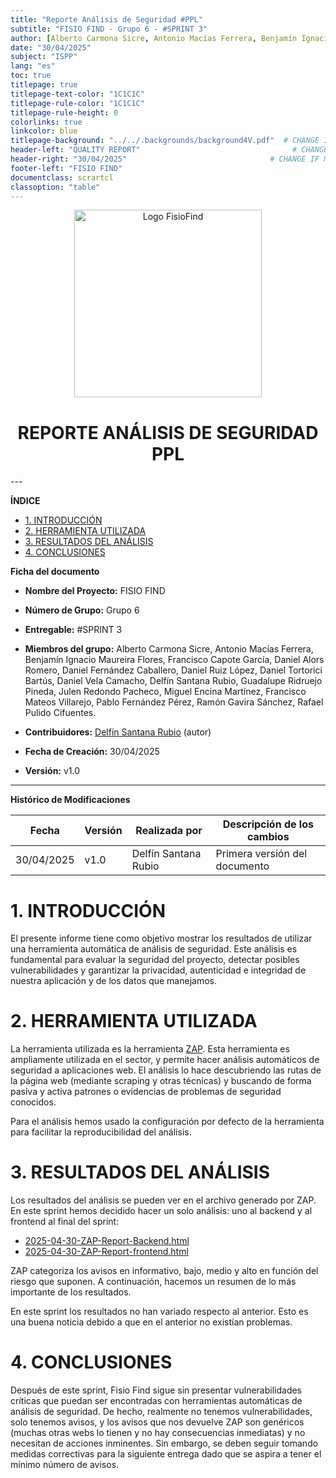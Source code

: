 ```yaml
---
title: "Reporte Análisis de Seguridad #PPL"
subtitle: "FISIO FIND - Grupo 6 - #SPRINT 3"
author: [Alberto Carmona Sicre, Antonio Macías Ferrera, Benjamín Ignacio Maureira Flores, Francisco Capote García, Daniel Alors Romero, Daniel Fernández Caballero, Daniel Ruiz López, Daniel Tortorici Bartús, Daniel Vela Camacho, Delfín Santana Rubio, Guadalupe Ridruejo Pineda, Julen Redondo Pacheco, Miguel Encina Martínez, Francisco Mateos Villarejo, Pablo Fernández Pérez, Ramón Gavira Sánchez, Rafael Pulido Cifuentes]                                                # CHANGE IF NEEDED
date: "30/04/2025"
subject: "ISPP"
lang: "es"
toc: true
titlepage: true
titlepage-text-color: "1C1C1C"
titlepage-rule-color: "1C1C1C"
titlepage-rule-height: 0
colorlinks: true
linkcolor: blue
titlepage-background: "../../.backgrounds/background4V.pdf"  # CHANGE IF NEEDED
header-left: "QUALITY REPORT"                                  # CHANGE IF NEEDED
header-right: "30/04/2025"                                # CHANGE IF NEEDED
footer-left: "FISIO FIND"
documentclass: scrartcl
classoption: "table"
---
```


<!-- COMMENT THIS WHEN EXPORTING TO PDF -->
<p align="center">
  <img
    src="../../../.img/Logo_FisioFind_Verde_sin_fondo.PNG"
    alt="Logo FisioFind"
    width="300"
  />
</p>

<h1 align="center" style={{ fontSize: "30px", fontWeight: "bold" }}>
  REPORTE ANÁLISIS DE SEGURIDAD PPL
</h1>
---

**ÍNDICE**
- [1. INTRODUCCIÓN](#1-introducción)
- [2. HERRAMIENTA UTILIZADA](#2-herramienta-utilizada)
- [3. RESULTADOS DEL ANÁLISIS](#3-resultados-del-análisis)
- [4. CONCLUSIONES](#4-conclusiones)

<!-- COMMENT WHEN EXPORTING TO PDF -->


**Ficha del documento**

- **Nombre del Proyecto:** FISIO FIND

- **Número de Grupo:** Grupo 6

- **Entregable:** #SPRINT 3

- **Miembros del grupo:** Alberto Carmona Sicre, Antonio Macías Ferrera, Benjamín Ignacio Maureira Flores, Francisco Capote García, Daniel Alors Romero, Daniel Fernández Caballero, Daniel Ruiz López, Daniel Tortorici Bartús, Daniel Vela Camacho, Delfín Santana Rubio, Guadalupe Ridruejo Pineda, Julen Redondo Pacheco, Miguel Encina Martínez, Francisco Mateos Villarejo, Pablo Fernández Pérez, Ramón Gavira Sánchez, Rafael Pulido Cifuentes.

- **Contribuidores:** [Delfín Santana Rubio](https://github.com/DelfinSR) (autor)

- **Fecha de Creación:** 30/04/2025  

- **Versión:** v1.0

---

**Histórico de Modificaciones**

| Fecha      | Versión | Realizada por   | Descripción de los cambios                       |
| ---------- | ------- | --------------- | ------------------------------------------------ |
| 30/04/2025 | v1.0    | Delfín Santana Rubio | Primera versión del documento |


# 1. INTRODUCCIÓN
El presente informe tiene como objetivo mostrar los resultados de utilizar una herramienta automática de análisis de seguridad. Este análisis es fundamental para evaluar la seguridad del proyecto, detectar posibles vulnerabilidades y garantizar la privacidad, autenticidad e integridad de nuestra aplicación y de los datos que manejamos.

# 2. HERRAMIENTA UTILIZADA
La herramienta utilizada es la herramienta [ZAP](https://www.zaproxy.org/). Esta herramienta es ampliamente utilizada en el sector, y permite hacer análisis automáticos de seguridad a aplicaciones web. El análisis lo hace descubriendo las rutas de la página web (mediante scraping y otras técnicas) y buscando de forma pasiva y activa patrones o evidencias de problemas de seguridad conocidos.

Para el análisis hemos usado la configuración por defecto de la herramienta para facilitar la reproducibilidad del análisis.

# 3. RESULTADOS DEL ANÁLISIS

Los resultados del análisis se pueden ver en el archivo generado por ZAP. En este sprint hemos decidido hacer un solo análisis: uno al backend y al frontend al final del sprint:
- [2025-04-30-ZAP-Report-Backend.html](https://github.com/Proyecto-ISPP/FISIOFIND/blob/main/docs/03_reports/security_reports/2025-04-30-ZAP-Report-Backend.html)  
- [2025-04-30-ZAP-Report-frontend.html](https://github.com/Proyecto-ISPP/FISIOFIND/blob/main/docs/03_reports/security_reports/2025-04-30-ZAP-Report-frontend.html) 

ZAP categoriza los avisos en informativo, bajo, medio y alto en función del riesgo que suponen. A continuación, hacemos un resumen de lo más importante de los resultados. 

En este sprint los resultados no han variado respecto al anterior. Esto es una buena noticia debido a que en el anterior no existían problemas. 

# 4. CONCLUSIONES
Después de este sprint, Fisio Find sigue sin presentar vulnerabilidades críticas que puedan ser encontradas con herramientas automáticas de análisis de seguridad. De hecho, realmente no tenemos vulnerabilidades, solo tenemos avisos, y los avisos que nos devuelve ZAP son genéricos (muchas otras webs lo tienen y no hay consecuencias inmediatas) y no necesitan de acciones inminentes. Sin embargo, se deben seguir tomando medidas correctivas para la siguiente entrega dado que se aspira a tener el mínimo número de avisos.